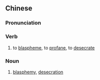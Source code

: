 {{also|亵渎}}
==Chinese==
{{zh-forms|s=亵渎}}

===Pronunciation===
{{zh-pron
|m=xièdú
|c=sit3 duk6
|h=pfs=siet-thu̍k
|mn=siat-to̍k
|cat=v,n
}}

===Verb===
{{zh-verb}}

# to [[blaspheme]], to [[profane]], to [[desecrate]]

===Noun===
{{zh-noun}}

# [[blasphemy]], [[desecration]]
